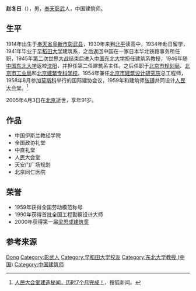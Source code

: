 '''赵冬日'''（{{bd|1914年||2005年|4月3日}}），男，[[辽宁省_(中华民国)|奉天]][[彰武县|彰武]]人，中国建筑师。

== 生平 ==
1914年出生于[[辽宁省_(中华民国)|奉天省]][[阜新市|阜新市]][[彰武县|彰武县]]，1930年来到[[北平|北平]]读高中，1934年赴日留学，1941年毕业于[[早稻田大学|早稻田大学]]建筑系，之后返回中国在一家日本华北铁路事务所任职，1945年[[第二次世界大战|第二次世界大战]]结束后进入[[中国东北大学|中国东北大学]]担任建筑系教授，1946年随[[中国东北大学|中国东北大学]]返校[[沈阳|沈阳]]，并担任第二任建筑系主任。之后任职于[[北京市规划局|北京市规划局]]、[[北京市工业局|北京市工业局]]和[[北京建筑专科学校|北京建筑专科学校]]。1954年兼任[[北京市建筑设计研究院|北京市建筑设计研究院]]总工程师，1958年8月参加[[莫斯科|莫斯科]]举行的国际建协会议，1959年和建筑师[[张镈|张镈]]共同设计[[人民大会堂|人民大会堂]]。<ref>[https://m.sohu.com/n/460238255/ 人民大会堂建造秘闻，历时7个月完成！]，搜狐新闻。</ref>

2005年4月3日在[[北京|北京]]逝世，享年91岁。

== 作品 ==
*中国伊斯兰教经学院
*全国政协礼堂
*中直礼堂
*人民大会堂
*天安门广场规划
*北京同仁医院

== 荣誉 ==
* 1959年获得全国劳动模范称号
* 1990年获得首批全国工程勘察设计大师
* 2000年获得第一届[[梁思成建筑奖|梁思成建筑奖]]

== 参考来源 ==
{{reflist}}

{{Authority control}}
{{DEFAULTSORT:Zhao赵}}
[[Category:赵姓|Dong]]
[[Category:彰武人|Category:彰武人]]
[[Category:早稻田大学校友|Category:早稻田大学校友]]
[[Category:东北大学教授_(中国)|Category:东北大学教授 (中国)]]
[[Category:中国建筑师|Category:中国建筑师]]
